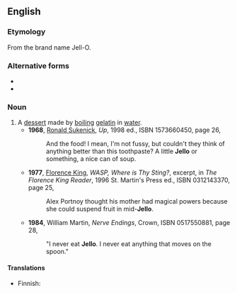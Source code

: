 {{also|jello|jellõ|Jell-O}}

==English==
{{wikipedia|gelatin dessert}}

===Etymology===
From the brand name Jell-O.

===Alternative forms===
* {{l|en|Jell-O}}
* {{l|en|jello}}

===Noun===
{{en-noun|-}}
# A [[dessert]] made by [[boil]]ing [[gelatin]] in [[water]].
#* '''1968''', [[w:Ronald Sukenick|Ronald Sukenick]], ''Up'', 1998 ed., ISBN 1573660450, page 26,
#*: And the food! I mean, I'm not fussy, but couldn't they think of anything better than this toothpaste? A little '''Jello''' or something, a nice can of soup.
#* '''1977''', [[w:Florence King|Florence King]], ''WASP, Where is Thy Sting?'', excerpt, in ''The Florence King Reader'', 1996 St. Martin's Press ed., ISBN 0312143370, page 25,
#*: Alex Portnoy thought his mother had magical powers because she could suspend fruit in mid-'''Jello'''.
#* '''1984''', William Martin, ''Nerve Endings'', Crown, ISBN 0517550881, page 28,
#*: "I never eat '''Jello'''. I never eat anything that moves on the spoon."

====Translations====
{{trans-top|A dessert made by boiling gelatin in water}}
* Finnish: {{t+|fi|hyytelö}}
{{trans-mid}}
{{trans-bottom}}